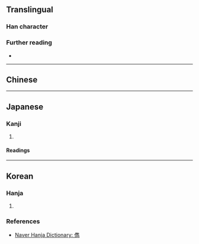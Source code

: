 {{also|俊}}
{{character info}}
==Translingual==

===Han character===
{{Han char|rn=9|rad=人|as=13|sn=15|four=|canj=OOGS|ids=⿰亻雋}}

===Further reading===
* {{Han ref|kx=0118.240|dkj=01175|dj=0251.080|hdz=10225.130|uh=5101|ud=20737}}

----

==Chinese==
{{zh-see|俊|v}}

----

==Japanese==

===Kanji===
{{ja-kanji|grade=|rs=人13}}

# {{rfdef|ja|sort=人13}}

====Readings====
{{ja-readings
|on=しゅん
|kun=すぐれる
}}

----

==Korean==

===Hanja===
{{ko-hanja|준걸|준}}

# {{rfdef|ko|sort=人13}}

===References===
* [https://hanja.dict.naver.com/hanja?q=儁 Naver Hanja Dictionary: 儁]